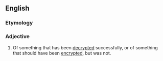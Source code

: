 ==English==

===Etymology===
{{prefix|en|un|encrypted}}

===Adjective===
{{en-adj|-}}

# {{lb|en|computing}} Of something that has been [[decrypted]] successfully, or of something that should have been [[encrypted]], but was not.
